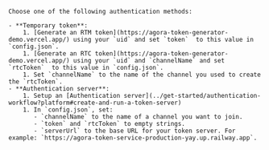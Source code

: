     Choose one of the following authentication methods:

    - **Temporary token**:
        1. [Generate an RTM token](https://agora-token-generator-demo.vercel.app/) using your `uid` and set `token`  to this value in `config.json`.
        1. [Generate an RTC token](https://agora-token-generator-demo.vercel.app/) using your `uid` and `channelName` and set `rtcToken`  to this value in `config.json`.
        1. Set `channelName` to the name of the channel you used to create the `rtcToken`.
    - **Authentication server**:
        1. Setup an [Authentication server](../get-started/authentication-workflow?platform#create-and-run-a-token-server)
        1. In `config.json`, set:
           - `channelName` to the name of a channel you want to join.
           - `token` and `rtcToken` to empty strings.
           - `serverUrl` to the base URL for your token server. For example: `https://agora-token-service-production-yay.up.railway.app`.
